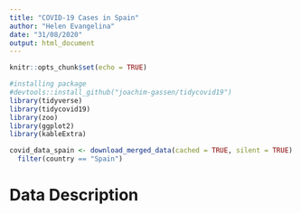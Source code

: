 ```yaml
---
title: "COVID-19 Cases in Spain"
author: "Helen Evangelina"
date: "31/08/2020"
output: html_document
---
```


```r
knitr::opts_chunk$set(echo = TRUE)
```

```r
#installing package
#devtools::install_github("joachim-gassen/tidycovid19")
library(tidyverse)
library(tidycovid19)
library(zoo)
library(ggplot2)
library(kableExtra)
```

```r
covid_data_spain <- download_merged_data(cached = TRUE, silent = TRUE) %>%
  filter(country == "Spain")

```

# Data Description
